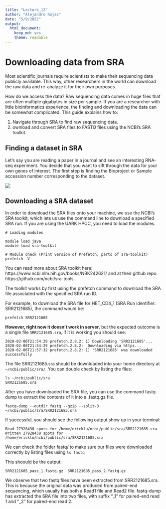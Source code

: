 ```yaml
---
title: "Lecture_12"
author: "Alejandro Rojas"
date: "5/9/2022"
output: 
  html_document: 
    keep_md: yes
    theme: readable
---
```


# Downloading data from SRA

Most scientific journals require scientists to make their sequencing data publicly available. This way, other researchers in the world can download the raw data and re-analyze it for their own purposes. 

How do we access the data? Raw sequencing data comes in huge files that are often multiple gigabytes in size per sample. If you are a researcher with little bioinformatics experience, the finding and downloading the data can be somewhat complicated. This guide explains how to:

1. Navigate through SRA to find raw sequencing data.
2. ownload and convert SRA files to FASTQ files using the NCBI's SRA toolkit.

## Finding a dataset in SRA

Let's say you are reading a paper in a journal and see an interesting RNA-seq experiment. You decide that you want to sift through the data for your own genes of interest. The first step is finding the Bioproject or Sample accession number corresponding to the dataset.

![][id1]

## Downloading a SRA dataset

In order to download the SRA files onto your machine, we use the NCBI's SRA toolkit, which lets us use the command line to download a specified SRA run. If you are using the UARK HPCC, you need to load the modules.

```
# Loading modules

module load java
module load sra-toolkit

# Module check (Print version of Prefetch, parto of sra-toolkit)
prefetch -V
```

You can read more about SRA toolkit here: https://www.ncbi.nlm.nih.gov/books/NBK242621/ and at their github repo: https://github.com/ncbi/sra-tools.

The toolkit works by first using the prefetch command to download the SRA file associated with the specified SRA run ID.

For example, to download the SRA file for HET_CD4_1 (SRA Run identifier: SRR2121685), the command would be: 

```
prefetch SRR2121685
```

__However, right now it doesn't work in server__, but the expected outcome is a single file `SRR2121685.sra`, if it is working you should see:

```
2020-02-06T21:54:29 prefetch.2.8.2: 1) Downloading 'SRR2121685'...
2020-02-06T21:54:29 prefetch.2.8.2:  Downloading via https...
2020-02-06T21:57:32 prefetch.2.8.2: 1) 'SRR2121685' was downloaded successfully

```

The file SRR2121685.sra should be downloaded into your home directory at `~/ncbi/public/sra/`. You can double check by listing the files:

```
ls ~/ncbi/public/sra
SRR2121685.sra

```

After you have downloaded the SRA file, you can use the command fastq-dump to extract the contents of it into a .fastq.gz file.

```
fastq-dump --outdir fastq --gzip --split-3  ~/ncbi/public/sra/SRR2121685.sra
```

If successful, you should see the following output show up in your terminal:

```
Read 27928438 spots for /home/ericklu/ncbi/public/sra/SRR2121685.sra
Written 27928438 spots for /home/ericklu/ncbi/public/sra/SRR2121685.sra
```

We can check the folder fastq/ to make sure our files were downloaded correctly by listing files using `ls fastq`


This shoould be the output:

```
SRR2121685_pass_1.fastq.gz  SRR2121685_pass_2.fastq.gz
```

We observe that two fastq files have been extracted from SRR2121685.sra. This is because the original data was produced from paired-end sequencing, which usually has both a Read1 file and Read2 file. fastq-dump has extracted the SRA file into two files, with suffix "_1" for paired-end read 1 and "_2" for paired-end read 2. 


[id1]: Images/Image1.jpeg
[id2]: Images/Step2.png
[id3]: Images/Step3.png